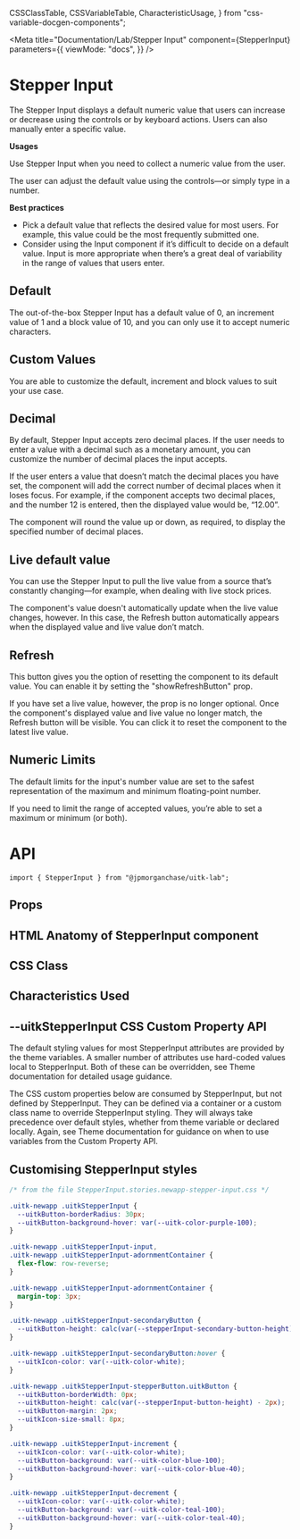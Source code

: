   CSSClassTable,
  CSSVariableTable,
  CharacteristicUsage,
} from "css-variable-docgen-components";

<Meta
  title="Documentation/Lab/Stepper Input"
  component={StepperInput}
  parameters={{
    viewMode: "docs",
  }}
/>

# Stepper Input

The Stepper Input displays a default numeric value that users can increase or decrease using the controls or by keyboard actions. Users can also manually enter a specific value.

**Usages**

Use Stepper Input when you need to collect a numeric value from the user.

The user can adjust the default value using the controls—or simply type in a number.

**Best practices**

- Pick a default value that reflects the desired value for most users. For example, this value could be the most frequently submitted one.
- Consider using the Input component if it’s difficult to decide on a default value. Input is more appropriate when there’s a great deal of variability in the range of values that users enter.

## Default

The out-of-the-box Stepper Input has a default value of 0, an increment value of 1 and a block value of 10, and you can only use it to accept numeric characters.

<Canvas>
  <Story id="lab-stepper-input--default" />
</Canvas>

## Custom Values

You are able to customize the default, increment and block values to suit your use case.

<Canvas>
  <Story id="lab-stepper-input--custom-values" />
</Canvas>

## Decimal

By default, Stepper Input accepts zero decimal places. If the user needs to enter a value with a decimal such as a monetary amount, you can customize the number of decimal places the input accepts.

If the user enters a value that doesn’t match the decimal places you have set, the component will add the correct number of decimal places when it loses focus. For example, if the component accepts two decimal places, and the number 12 is entered, then the displayed value would be, “12.00”.

The component will round the value up or down, as required, to display the specified number of decimal places.

<Canvas>
  <Story id="lab-stepper-input--decimals" />
</Canvas>

## Live default value

You can use the Stepper Input to pull the live value from a source that’s constantly changing—for example, when dealing with live stock prices.

The component's value doesn't automatically update when the live value changes, however. In this case, the Refresh button automatically appears when the displayed value and live value don’t match.

<Canvas>
  <Story id="lab-stepper-input--live-default-value" />
</Canvas>

## Refresh

This button gives you the option of resetting the component to its default value. You can enable it by setting the "showRefreshButton" prop.

If you have set a live value, however, the prop is no longer optional. Once the component's displayed value and live value no longer match, the Refresh button will be visible. You can click it to reset the component to the latest live value.

<Canvas>
  <Story id="lab-stepper-input--refresh-button" />
</Canvas>

## Numeric Limits

The default limits for the input's number value are set to the safest representation of the maximum and minimum floating-point number.

If you need to limit the range of accepted values, you’re able to set a maximum or minimum (or both).

<Canvas>
  <Story id="lab-stepper-input--numeric-limits" />
</Canvas>

# API

```
import { StepperInput } from "@jpmorganchase/uitk-lab";
```

## Props

<ArgsTable of={StepperInput} />

## HTML Anatomy of StepperInput component

<Canvas>
  <ComponentAnatomy showLegend>
    <StepperInput defaultValue={999} max={1000} />
  </ComponentAnatomy>
</Canvas>

## CSS Class

<CSSClassTable of={StepperInput} />

## Characteristics Used

<CharacteristicUsage of={StepperInput} />

## --uitkStepperInput CSS Custom Property API

The default styling values for most StepperInput attributes are provided by the theme variables. A smaller number of attributes
use hard-coded values local to StepperInput. Both of these can be overridden, see Theme documentation for detailed usage guidance.

The CSS custom properties below are consumed by StepperInput, but not defined by StepperInput. They can be defined via a container or
a custom class name to override StepperInput styling. They will always take precedence over default styles, whether from theme variable
or declared locally. Again, see Theme documentation for guidance on when to use variables from the Custom Property API.

<CSSVariableTable of={StepperInput} />

## Customising StepperInput styles

<Canvas>
  <Story name="Custom Styling" decorators={[withFlexGap]}>
    <CustomStyling />
  </Story>
</Canvas>

```css
/* from the file StepperInput.stories.newapp-stepper-input.css */

.uitk-newapp .uitkStepperInput {
  --uitkButton-borderRadius: 30px;
  --uitkButton-background-hover: var(--uitk-color-purple-100);
}

.uitk-newapp .uitkStepperInput-input,
.uitk-newapp .uitkStepperInput-adornmentContainer {
  flex-flow: row-reverse;
}

.uitk-newapp .uitkStepperInput-adornmentContainer {
  margin-top: 3px;
}

.uitk-newapp .uitkStepperInput-secondaryButton {
  --uitkButton-height: calc(var(--stepperInput-secondary-button-height) - 2px);
}

.uitk-newapp .uitkStepperInput-secondaryButton:hover {
  --uitkIcon-color: var(--uitk-color-white);
}

.uitk-newapp .uitkStepperInput-stepperButton.uitkButton {
  --uitkButton-borderWidth: 0px;
  --uitkButton-height: calc(var(--stepperInput-button-height) - 2px);
  --uitkButton-margin: 2px;
  --uitkIcon-size-small: 8px;
}

.uitk-newapp .uitkStepperInput-increment {
  --uitkIcon-color: var(--uitk-color-white);
  --uitkButton-background: var(--uitk-color-blue-100);
  --uitkButton-background-hover: var(--uitk-color-blue-40);
}

.uitk-newapp .uitkStepperInput-decrement {
  --uitkIcon-color: var(--uitk-color-white);
  --uitkButton-background: var(--uitk-color-teal-100);
  --uitkButton-background-hover: var(--uitk-color-teal-40);
}
```
